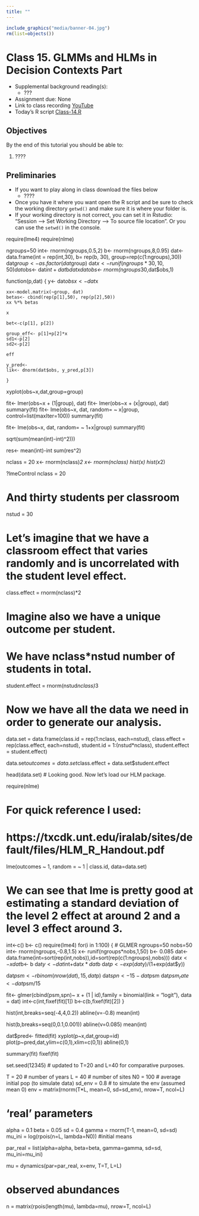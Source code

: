 ```yaml
---
title: ""
---
```


 <!--

library(knitr)
rmarkdown::render_site("Class-13.Rmd")# build website
# rmarkdown::render_site()# build webpage
# COPY FILES TO DOCS FOR GITHUB.IO
system(paste("xcopy",'"C:/Users/mcolvin/Documents/Teaching/WFA8433-Natural-Resource-Decision-Making/Course-Materials/_site"',     '"C:/Users/mcolvin/Documents/Teaching/WFA8433-Natural-Resource-Decision-Making/Docs"',     "/E /C /H /R /K /O /Y")) 
q(save="no") 

rmarkdown::render_site()# build webpage
## PURL R CODE FROM CLASS NOTES
p<- knitr::purl("Class-14.Rmd")
knitr::read_chunk(p)
chunks <- knitr:::knit_code$get()
chunkss<- lapply(1:length(chunks),function(x){if(!(names(chunks[x]) %in% c("echo=FALSE" ,"eval=FALSE"))){c(paste0("## ----", names(chunks)[x] ,"---- ##"),chunks[[x]]," "," "," ")}})
xxx<- unlist(chunkss)
writeLines(xxx,"./scripts/Class-13.R")
system(paste("xcopy",'"C:/Users/mcolvin/Documents/Teaching/WFA8433-Natural-Resource-Decision-Making/Course-Materials/_site"',     '"C:/Users/mcolvin/Documents/Teaching/WFA8433-Natural-Resource-Decision-Making/Docs"',     "/E /C /H /R /K /O /Y")) 

-->


```r
include_graphics("media/banner-04.jpg")
rm(list=objects())
```
<!--
Homework 1:  Introduction to basic computing- R
List of preliminary problems to instructor for review
-->

# Class 15. GLMMs  and HLMs in Decision Contexts Part 

* Supplemental background reading(s):
    * ???
* Assignment due: None
* Link to class recording  [YouTube]()
* Today's R script [Class-14.R](scripts/Class-14.R)

## Objectives 

By the end of this tutorial you should be able to:

1. ????


## Preliminaries

* If you want to play along in class download the files below
    * ????

* Once you have it where you want open the R script and be sure to check 
the working directory `getwd()` and make sure it is where your folder 
is. 
* If your working directory is not correct, you can set it in Rstudio: 
"Session --> Set Working Directory --> To source file location". Or you 
can use the `setwd()` in the console. 




require(lme4)
require(nlme)

ngroups=50
int<- rnorm(ngroups,0.5,2)
b<- rnorm(ngroups,8,0.95)
dat<- data.frame(int = rep(int,30), b= rep(b, 30), 
	group=rep(c(1:ngroups),30))
dat$group<- as.factor(dat$group)
dat$x<- runif(ngroups*30,10,50)
dat$obs<- dat$int+ dat$b*dat$x
dat$obs<- rnorm(ngroups*30,dat$obs,1)

function(p,dat)
	{
	y<- dat$obs
	x<- dat$x
	
	xx<-model.matrix(~group, dat)
	betas<- cbind(rep(p[1],50), rep(p[2],50))
	xx %*% betas
	
	x
	
	bet<-c(p[1], p[2])
	
	group_eff<- p[1]+p[2]*x
	sd1<-p[2]
	sd2<-p[2]
	
	eff
	
	y_pred<-  
	lik<- dnorm(dat$obs, y_pred,p[3])
	
	}



xyplot(obs~x,dat,group=group)


fit<- lmer(obs~x + (1|group), dat)
fit<- lmer(obs~x + (x|group), dat)
summary(fit)
fit<- lme(obs~x, dat, random= ~ x|group, control=list(maxIter=100))
summary(fit)


fit<- lme(obs~x, dat, random= ~ 1+x|group)
summary(fit)


sqrt(sum(mean(int)-int)^2)))

res<- mean(int)-int
sum(res^2)

nclass = 20
x<- rnorm(nclass)*2
x<- rnorm(nclass)
hist(x)
hist(x*2)


?lmeControl
nclass = 20

# And thirty students per classroom

nstud = 30

# Let's imagine that we have a classroom effect that varies randomly and is uncorrelated with the student level effect.

class.effect = rnorm(nclass)*2

# Imagine also we have a unique outcome per student.

# We have nclass*nstud number of students in total.

student.effect = rnorm(nstud*nclass)*3

# Now we have all the data we need in order to generate our analysis.
data.set = data.frame(class.id = rep(1:nclass, each=nstud),
                  class.effect = rep(class.effect, each=nstud),
                  student.id = 1:(nstud*nclass),
                  student.effect = student.effect)

data.set$outcomes = data.set$class.effect + data.set$student.effect

head(data.set)
# Looking good.  Now let's load our HLM package.

require(nlme)

# For quick reference I used:
# https://txcdk.unt.edu/iralab/sites/default/files/HLM_R_Handout.pdf

lme(outcomes ~ 1, random = ~ 1 | class.id, data=data.set)

# We can see that lme is pretty good at estimating a standard deviation of the level 2 effect at around 2 and a level 3 effect around 3.

int<-c()
b<- c()
require(lme4)
for(i in 1:100)
{
# GLMER
ngroups=50
nobs=50
int<- rnorm(ngroups,-0.8,1.5)
x<- runif(ngroups*nobs,1,50)
b<- 0.085
dat<- data.frame(int=sort(rep(int,nobs)),id=sort(rep(c(1:ngroups),nobs)))
dat$x<-x
dat$b<- b
dat$y<- dat$int+dat$x*dat$b
dat$p<- exp(dat$y)/(1+exp(dat$y))

dat$psm<- rbinom(nrow(dat),15,dat$p)
dat$spn<- 15-dat$psm
dat$psm_rate<- dat$psm/15


fit<- glmer(cbind(psm,spn)~ x + (1 | id),family = binomial(link = "logit"), data = dat) 
int<-c(int,fixef(fit)[1])
b<-c(b,fixef(fit)[2])
}

hist(int,breaks=seq(-4,4,0.2))
abline(v=-0.8)
mean(int)

hist(b,breaks=seq(0,0.1,0.001))
abline(v=0.085)
mean(int)

dat$pred<- fitted(fit)
xyplot(p~x,dat,group=id)
plot(p~pred,dat,ylim=c(0,1),xlim=c(0,1))
abline(0,1)

summary(fit)
fixef(fit)





set.seed(12345) # updated to T=20 and L=40 for comparative purposes.

T = 20 # number of years
L = 40  # number of sites
N0 = 100 # average initial pop (to simulate data)
sd_env = 0.8 # to simulate the env (assumed mean 0)
env  = matrix(rnorm(T*L, mean=0, sd=sd_env), nrow=T, ncol=L)

# 'real' parameters
alpha  = 0.1
beta   = 0.05
sd     = 0.4
gamma  = rnorm(T-1, mean=0, sd=sd)
mu_ini = log(rpois(n=L, lambda=N0)) #initial means

par_real = list(alpha=alpha, beta=beta, gamma=gamma, 
               sd=sd, mu_ini=mu_ini)

mu = dynamics(par=par_real, x=env, T=T, L=L)

# observed abundances
n = matrix(rpois(length(mu), lambda=mu), nrow=T, ncol=L)
